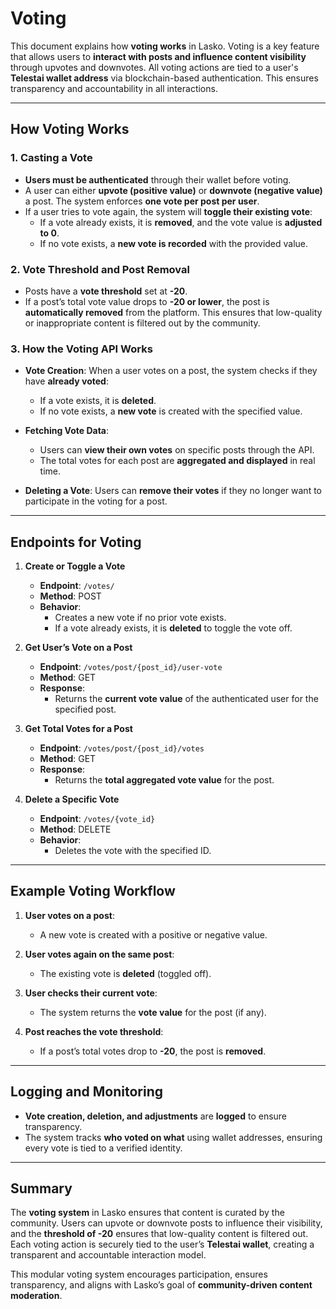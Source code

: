 # Voting

This document explains how **voting works** in Lasko. Voting is a key feature that allows users to **interact with posts and influence content visibility** through upvotes and downvotes. All voting actions are tied to a user's **Telestai wallet address** via blockchain-based authentication. This ensures transparency and accountability in all interactions.

---

## **How Voting Works**

### 1. **Casting a Vote**

- **Users must be authenticated** through their wallet before voting.
- A user can either **upvote (positive value)** or **downvote (negative value)** a post. The system enforces **one vote per post per user**.
- If a user tries to vote again, the system will **toggle their existing vote**:
  - If a vote already exists, it is **removed**, and the vote value is **adjusted to 0**.
  - If no vote exists, a **new vote is recorded** with the provided value.

### 2. **Vote Threshold and Post Removal**

- Posts have a **vote threshold** set at **-20**.  
- If a post’s total vote value drops to **-20 or lower**, the post is **automatically removed** from the platform. This ensures that low-quality or inappropriate content is filtered out by the community.

### 3. **How the Voting API Works**

- **Vote Creation**: When a user votes on a post, the system checks if they have **already voted**:
  - If a vote exists, it is **deleted**.
  - If no vote exists, a **new vote** is created with the specified value.
  
- **Fetching Vote Data**:
  - Users can **view their own votes** on specific posts through the API.
  - The total votes for each post are **aggregated and displayed** in real time.
  
- **Deleting a Vote**: Users can **remove their votes** if they no longer want to participate in the voting for a post.

---

## **Endpoints for Voting**

1. **Create or Toggle a Vote**
   - **Endpoint**: `/votes/`
   - **Method**: POST  
   - **Behavior**:  
     - Creates a new vote if no prior vote exists.
     - If a vote already exists, it is **deleted** to toggle the vote off.

2. **Get User’s Vote on a Post**
   - **Endpoint**: `/votes/post/{post_id}/user-vote`
   - **Method**: GET  
   - **Response**:  
     - Returns the **current vote value** of the authenticated user for the specified post.

3. **Get Total Votes for a Post**
   - **Endpoint**: `/votes/post/{post_id}/votes`
   - **Method**: GET  
   - **Response**:  
     - Returns the **total aggregated vote value** for the post.

4. **Delete a Specific Vote**
   - **Endpoint**: `/votes/{vote_id}`
   - **Method**: DELETE  
   - **Behavior**:  
     - Deletes the vote with the specified ID.

---

## **Example Voting Workflow**

1. **User votes on a post**:
   - A new vote is created with a positive or negative value.
   
2. **User votes again on the same post**:
   - The existing vote is **deleted** (toggled off).

3. **User checks their current vote**:
   - The system returns the **vote value** for the post (if any).

4. **Post reaches the vote threshold**:
   - If a post’s total votes drop to **-20**, the post is **removed**.

---

## **Logging and Monitoring**

- **Vote creation, deletion, and adjustments** are **logged** to ensure transparency.
- The system tracks **who voted on what** using wallet addresses, ensuring every vote is tied to a verified identity.

---

## **Summary**

The **voting system** in Lasko ensures that content is curated by the community. Users can upvote or downvote posts to influence their visibility, and the **threshold of -20** ensures that low-quality content is filtered out. Each voting action is securely tied to the user’s **Telestai wallet**, creating a transparent and accountable interaction model.

This modular voting system encourages participation, ensures transparency, and aligns with Lasko’s goal of **community-driven content moderation**.